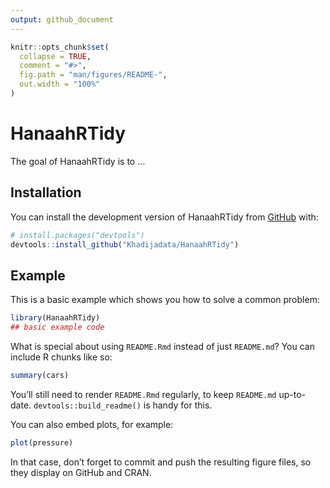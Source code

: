 ```yaml
---
output: github_document
---
```


<!-- README.md is generated from README.Rmd. Please edit that file -->

```r
knitr::opts_chunk$set(
  collapse = TRUE,
  comment = "#>",
  fig.path = "man/figures/README-",
  out.width = "100%"
)
```

# HanaahRTidy

<!-- badges: start -->
<!-- badges: end -->

The goal of HanaahRTidy is to ...

## Installation

You can install the development version of HanaahRTidy from [GitHub](https://github.com/) with:

``` r
# install.packages("devtools")
devtools::install_github("Khadijadata/HanaahRTidy")
```

## Example

This is a basic example which shows you how to solve a common problem:

```r
library(HanaahRTidy)
## basic example code
```

What is special about using `README.Rmd` instead of just `README.md`? You can include R chunks like so:

```r
summary(cars)
```

You'll still need to render `README.Rmd` regularly, to keep `README.md` up-to-date. `devtools::build_readme()` is handy for this.

You can also embed plots, for example:

```r
plot(pressure)
```

In that case, don't forget to commit and push the resulting figure files, so they display on GitHub and CRAN.
